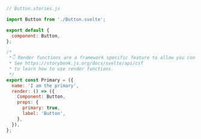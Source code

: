 ```js
// Button.stories.js

import Button from './Button.svelte';

export default {
  component: Button,
};

/*
 *👇 Render functions are a framework specific feature to allow you control on how the component renders.
 * See https://storybook.js.org/docs/svelte/api/csf
 * to learn how to use render functions.
 */
export const Primary = ({
  name: 'I am the primary',
  render: () => ({
    Component: Button,
    props: {
      primary: true,
      label: 'Button',
    },
  }),
};
```
